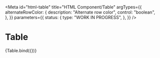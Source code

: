<!-- @license CC0-1.0 -->



<Meta
  id="html-table"
  title="HTML Component/Table"
  argTypes={{
    alternateRowColor: {
      description: "Alternate row color",
      control: "boolean",
    },
  }}
  parameters={{
    status: {
      type: "WORK IN PROGRESS",
    },
  }}
/>

# Table

<Canvas>
  <Story
    name="Default"
    args={{
      ...defaultArgs,
    }}
  >
    {Table.bind({})}
  </Story>
</Canvas>

<ArgsTable story="Default" />

